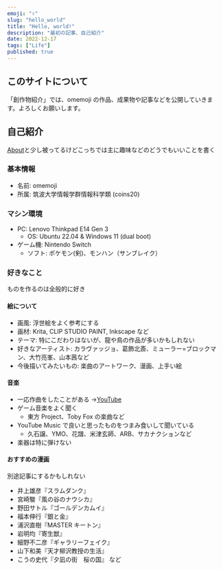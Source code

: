 ```yaml
---
emoji: "✌"
slug: "hello_world"
title: "Hello, world!"
description: "最初の記事、自己紹介"
date: 2022-12-17
tags: ["Life"]
published: true
---
```


## このサイトについて

「創作物紹介」では、omemoji の作品、成果物や記事などを公開していきます。よろしくお願いします。

## 自己紹介

[About](/)と少し被ってるけどこっちでは主に趣味などのどうでもいいことを書く

### 基本情報

- 名前: omemoji
- 所属: 筑波大学情報学群情報科学類 (coins20)

### マシン環境

- PC: Lenovo Thinkpad E14 Gen 3
  - OS: Ubuntu 22.04 & Windows 11 (dual boot)
- ゲーム機: Nintendo Switch
  - ソフト: ポケモン(剣)、モンハン（サンブレイク）

### 好きなこと

ものを作るのは全般的に好き

#### 絵について

- 画風: 浮世絵をよく参考にする
- 画材: Krita, CLIP STUDIO PAINT, Inkscape など
- テーマ: 特にこだわりはないが、龍や鳥の作品が多いかもしれない
- 好きなアーティスト: カラヴァッジョ、葛飾北斎、ミューラー=ブロックマン、大竹亮峯、山本茜など
- 今後描いてみたいもの: 楽曲のアートワーク、漫画、上手い絵

#### 音楽

- 一応作曲をしたことがある →[YouTube](https://www.youtube.com/channel/UCe1R2Wcu50u9Nm_HkZO6llA)
- ゲーム音楽をよく聞く
  - 東方 Project、Toby Fox の楽曲など
- YouTube Music で良いと思ったものをつまみ食いして聞いている
  - 久石譲、YMO、花譜、米津玄師、ARB、サカナクションなど
- 楽器は特に弾けない

#### おすすめの漫画

別途記事にするかもしれない

- 井上雄彦『スラムダンク』
- 宮崎駿『風の谷のナウシカ』
- 野田サトル『ゴールデンカムイ』
- 福本伸行『銀と金』
- 浦沢直樹『MASTER キートン』
- 岩明均『寄生獣』
- 細野不二彦『ギャラリーフェイク』
- 山下和美『天才柳沢教授の生活』
- こうの史代『夕凪の街　桜の国』
  など
